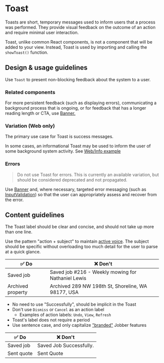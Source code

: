 
<Meta title="Components/Status and Feedback/Toast/Docs" component={Toast} />

# Toast

Toasts are short, temporary messages used to inform users that a process was
performed. They provide visual feedback on the outcome of an action and require
minimal user interaction.

Toast, unlike common React components, is not a component that will be added to
your view. Instead, Toast is used by importing and calling the `showToast()`
function.

## Design & usage guidelines

Use `Toast` to present non-blocking feedback about the system to a user.

### Related components

For more persistent feedback (such as displaying errors), communicating a
background process that is ongoing, or for feedback that has a longer reading
length or CTA, use
[Banner.](../?path=/docs/components-status-and-feedback-banner-docs--page)

### Variation (Web only)

The primary use case for Toast is success messages.

In some cases, an informational Toast may be used to inform the user of some
background system activity. See
[Web/Info example](../?path=/code/components-status-and-feedback-toast-web--variation)

### Errors

> Do not use Toast for errors. This is currently an available variation, but
> should be considered deprecated and not propagated.

Use [Banner](../?path=/docs/components-status-and-feedback-banner-docs--page)
and, where necessary, targeted error messaging (such as
[InputValidation](../?path=/docs/components-forms-and-inputs-inputvalidation-docs--page))
so that the user can appropriately assess and recover from the error.

## Content guidelines

The Toast label should be clear and concise, and should not take up more than
one line.

Use the pattern "action + subject" to maintain
[active voice](../?path=/docs/content-voice-tone--page#active-voice). The
subject should be specific without overloading too much detail for the user to
parse at a quick glance.

| ✅ Do             | ❌ Don't                                           |
| ----------------- | -------------------------------------------------- |
| Saved job         | Saved job #216 - Weekly mowing for Nathaniel Lewis |
| Archived property | Archived 289 NW 198th St, Shoreline, WA 98177, USA |

- No need to use "Successfully", should be implicit in the Toast
- Don't use `Dismiss` or `Cancel` as an action label
  - Examples of action labels: `Undo`, `View`, `Refresh`
- Toast's label does not require a period
- Use sentence case, and only capitalize
  ["branded"](../?path=/docs/content-product-vocabulary--page#jobber-card-reader)
  Jobber features

| ✅ Do      | ❌ Don't                |
| ---------- | ----------------------- |
| Saved job  | Saved Job Successfully. |
| Sent quote | Sent Quote              |
